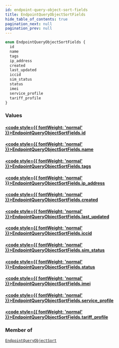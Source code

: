 ```yaml
---
id: endpoint-query-object-sort-fields
title: EndpointQueryObjectSortFields
hide_table_of_contents: true
pagination_next: null
pagination_prev: null
---
```







```graphql
enum EndpointQueryObjectSortFields {
  id
  name
  tags
  ip_address
  created
  last_updated
  iccid
  sim_status
  status
  imei
  service_profile
  tariff_profile
}
```


### Values

#### [<code style={{ fontWeight: 'normal' }}>EndpointQueryObjectSortFields.<b>id</b></code>](#) 
> 
> 

#### [<code style={{ fontWeight: 'normal' }}>EndpointQueryObjectSortFields.<b>name</b></code>](#) 
> 
> 

#### [<code style={{ fontWeight: 'normal' }}>EndpointQueryObjectSortFields.<b>tags</b></code>](#) 
> 
> 

#### [<code style={{ fontWeight: 'normal' }}>EndpointQueryObjectSortFields.<b>ip_address</b></code>](#) 
> 
> 

#### [<code style={{ fontWeight: 'normal' }}>EndpointQueryObjectSortFields.<b>created</b></code>](#) 
> 
> 

#### [<code style={{ fontWeight: 'normal' }}>EndpointQueryObjectSortFields.<b>last_updated</b></code>](#) 
> 
> 

#### [<code style={{ fontWeight: 'normal' }}>EndpointQueryObjectSortFields.<b>iccid</b></code>](#) 
> 
> 

#### [<code style={{ fontWeight: 'normal' }}>EndpointQueryObjectSortFields.<b>sim_status</b></code>](#) 
> 
> 

#### [<code style={{ fontWeight: 'normal' }}>EndpointQueryObjectSortFields.<b>status</b></code>](#) 
> 
> 

#### [<code style={{ fontWeight: 'normal' }}>EndpointQueryObjectSortFields.<b>imei</b></code>](#) 
> 
> 

#### [<code style={{ fontWeight: 'normal' }}>EndpointQueryObjectSortFields.<b>service_profile</b></code>](#) 
> 
> 

#### [<code style={{ fontWeight: 'normal' }}>EndpointQueryObjectSortFields.<b>tariff_profile</b></code>](#) 
> 
> 



### Member of

[`EndpointQueryObjectSort`](/graphql/inputs/endpoint-query-object-sort)  <Badge className="secondary" text="input"/>



